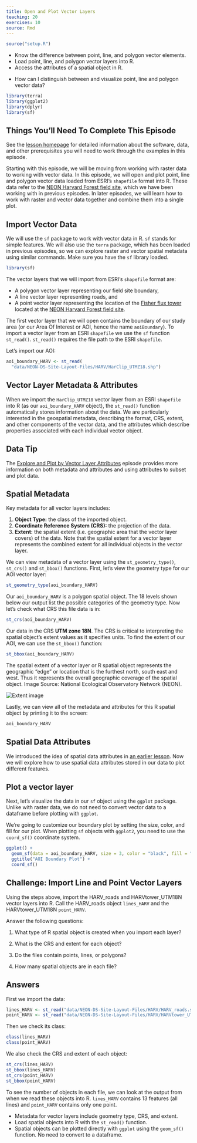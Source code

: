 ```yaml
---
title: Open and Plot Vector Layers
teaching: 20
exercises: 10
source: Rmd
---
```


```r
source("setup.R")
```

::::::::::::::::::::::::::::::::::::::: objectives

- Know the difference between point, line, and polygon vector elements.
- Load point, line, and polygon vector layers into R.
- Access the attributes of a spatial object in R.

::::::::::::::::::::::::::::::::::::::::::::::::::

:::::::::::::::::::::::::::::::::::::::: questions

- How can I distinguish between and visualize point, line and polygon vector data?

::::::::::::::::::::::::::::::::::::::::::::::::::

```r
library(terra)
library(ggplot2)
library(dplyr)
library(sf)
```

::::::::::::::::::::::::::::::::::::::::::  prereq

## Things You'll Need To Complete This Episode

See the [lesson homepage](.) for detailed information about the software, data,
and other prerequisites you will need to work through the examples in this
episode.


::::::::::::::::::::::::::::::::::::::::::::::::::

Starting with this episode, we will be moving from working with raster data to
working with vector data. In this episode, we will open and plot point, line
and polygon vector data loaded from ESRI's `shapefile` format into R. These data refer to
the
[NEON Harvard Forest field site](https://www.neonscience.org/field-sites/field-sites-map/HARV),
which we have been working with in previous episodes. In later episodes, we
will learn how to work with raster and vector data together and combine them
into a single plot.

## Import Vector Data

We will use the `sf` package to work with vector data in R. `sf` stands for simple features.
We will also use the `terra` package, which has been loaded in previous episodes, so we can
explore raster and vector spatial metadata using similar commands. Make sure
you have the `sf` library loaded.

```r
library(sf)
```

The vector layers that we will import from ESRI's `shapefile` format are:

- A polygon vector layer representing our field site boundary,
- A line vector layer representing roads, and
- A point vector layer representing the location of the [Fisher flux tower](https://www.neonscience.org/data-collection/flux-tower-measurements)
  located at the [NEON Harvard Forest field site](https://www.neonscience.org/field-sites/field-sites-map/HARV).

The first vector layer that we will open contains the boundary of our study area
(or our Area Of Interest or AOI, hence the name `aoiBoundary`). To import
a vector layer from an ESRI `shapefile` we use the `sf` function `st_read()`. `st_read()`
requires the file path to the ESRI `shapefile`.

Let's import our AOI:

```r
aoi_boundary_HARV <- st_read(
  "data/NEON-DS-Site-Layout-Files/HARV/HarClip_UTMZ18.shp")
```

## Vector Layer Metadata \& Attributes

When we import the `HarClip_UTMZ18` vector layer from an ESRI `shapefile` into R (as our
`aoi_boundary_HARV` object), the `st_read()` function automatically stores
information about the data. We are particularly interested in the geospatial
metadata, describing the format, CRS, extent, and other components of the
vector data, and the attributes which describe properties associated with each
individual vector object.

:::::::::::::::::::::::::::::::::::::::::  callout

## Data Tip

The [Explore and Plot by Vector Layer Attributes](https://datacarpentry.org/organization-geospatial/07-vector-shapefile-attributes-in-r)
episode provides more information on both metadata and attributes
and using attributes to subset and plot data.


::::::::::::::::::::::::::::::::::::::::::::::::::

## Spatial Metadata

Key metadata for all vector layers includes:

1. **Object Type:** the class of the imported object.
2. **Coordinate Reference System (CRS):** the projection of the data.
3. **Extent:** the spatial extent (i.e. geographic area that the vector layer
   covers) of the data. Note that the spatial extent for a vector layer
   represents the combined extent for all individual objects in the vector layer.

We can view metadata of a vector layer using the `st_geometry_type()`, `st_crs()` and
`st_bbox()` functions. First, let's view the geometry type for our AOI
vector layer:

```r
st_geometry_type(aoi_boundary_HARV)
```

Our `aoi_boundary_HARV` is a polygon spatial object. The 18 levels shown below our
output list the possible categories of the geometry type. Now let's check what
CRS this file data is in:

```r
st_crs(aoi_boundary_HARV)
```

Our data in the CRS **UTM zone 18N**. The CRS is critical to interpreting the
spatial object's extent values as it specifies units. To find the extent of our AOI, we
can use the `st_bbox()` function:

```r
st_bbox(aoi_boundary_HARV)
```

The spatial extent of a vector layer or R spatial object represents the geographic
"edge" or location that is the furthest north, south east and west. Thus it
represents the overall geographic coverage of the spatial object. Image Source:
National Ecological Observatory Network (NEON).

![](fig/dc-spatial-vector/spatial_extent.png){alt='Extent image'}

Lastly, we can view all of the metadata and attributes for this R spatial
object by printing it to the screen:

```r
aoi_boundary_HARV
```

## Spatial Data Attributes

We introduced the idea of spatial data attributes in
[an earlier lesson](https://datacarpentry.org/organization-geospatial/02-intro-vector-data).
Now we will explore how to use spatial data attributes stored in our data to
plot different features.

## Plot a vector layer

Next, let's visualize the data in our `sf` object using the `ggplot` package.
Unlike with raster data, we do not need to convert vector data to a dataframe
before plotting with `ggplot`.

We're going to customize our boundary plot by setting the size, color, and fill
for our plot. When plotting `sf` objects with `ggplot2`, you need to use the
`coord_sf()` coordinate system.

```r
ggplot() +
  geom_sf(data = aoi_boundary_HARV, size = 3, color = "black", fill = "cyan1") +
  ggtitle("AOI Boundary Plot") +
  coord_sf()
```

:::::::::::::::::::::::::::::::::::::::  challenge

## Challenge: Import Line and Point Vector Layers

Using the steps above, import the HARV\_roads and HARVtower\_UTM18N vector layers into
R. Call the HARV\_roads object `lines_HARV` and the HARVtower\_UTM18N
`point_HARV`.

Answer the following questions:

1. What type of R spatial object is created when you import each layer?

2. What is the CRS and extent for each object?

3. Do the files contain points, lines, or polygons?

4. How many spatial objects are in each file?

:::::::::::::::  solution

## Answers

First we import the data:

```r
lines_HARV <- st_read("data/NEON-DS-Site-Layout-Files/HARV/HARV_roads.shp")
point_HARV <- st_read("data/NEON-DS-Site-Layout-Files/HARV/HARVtower_UTM18N.shp")
```

Then we check its class:

```r
class(lines_HARV)
class(point_HARV)
```

We also check the CRS and extent of each object:

```r
st_crs(lines_HARV)
st_bbox(lines_HARV)
st_crs(point_HARV)
st_bbox(point_HARV)
```

To see the number of objects in each file, we can look at the output from when
we read these objects into R. `lines_HARV` contains 13 features (all lines) and
`point_HARV` contains only one point.



:::::::::::::::::::::::::

::::::::::::::::::::::::::::::::::::::::::::::::::



:::::::::::::::::::::::::::::::::::::::: keypoints

- Metadata for vector layers include geometry type, CRS, and extent.
- Load spatial objects into R with the `st_read()` function.
- Spatial objects can be plotted directly with `ggplot` using the `geom_sf()`
  function. No need to convert to a dataframe.

::::::::::::::::::::::::::::::::::::::::::::::::::


